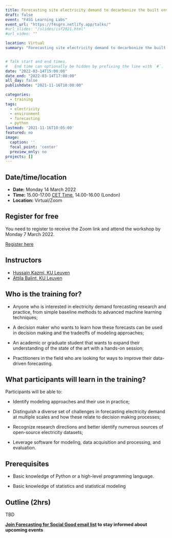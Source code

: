 ```yaml
---
title: Forecasting site electricity demand to decarbonize the built environment (with applications in Python)
draft: false
event: "F4SG Learning Labs"
event_url: "https://f4sgrn.netlify.app/talks/"
#url_slides: "/slides/isf2021.html"
#url_video: ""

location: Virtual
summary: "Forecasting site electricity demand to decarbonize the built environment"


# Talk start and end times.
#   End time can optionally be hidden by prefixing the line with `#`.
date: "2022-03-14T15:00:00"
date_end: "2022-03-14T17:00:00"
all_day: false
publishdate: "2021-11-16T10:00:00"

categories:
  - training
tags:
  - electricity
  - environment
  - forecasting
  - python
lastmod: '2021-11-16T10:05:00'
featured: no
image:
  caption: ''
  focal_point: 'center'
  preview_only: no
projects: []
---
```


## Date/time/location

- **Date:** Monday 14 March 2022
- **Time:** 15.00-17.00 [CET Time](https://time.is/CET), 14.00-16.00 (London)
- **Location:** Virtual/Zoom

## Register for free

You need to register to receive the Zoom link and attend the workshop by Monday 7 March 2022.

[Register here](https://docs.google.com/forms/d/e/1FAIpQLScJvj2t7KHB35imK77TFdJYTYcjSBNCIGFMGgdcdCdq8uY8zA/viewform)

## Instructors

- [Hussain Kazmi, KU Leuven](https://www.linkedin.com/in/hussain-kazmi/) 
- [Attila Balint, KU Leuven](https://www.linkedin.com/in/attila-balint-x/)

 
## Who is the training for?

* Anyone who is interested in electricity demand forecasting research and practice, from simple baseline methods to advanced machine learning techniques;
 
* A decision maker who wants to learn how these forecasts can be used in decision making and the tradeoffs of modeling approaches;

* An academic or graduate student that wants to expand their understanding of the state of the art with a hands-on session;

* Practitioners in the field who are looking for ways to improve their data-driven forecasting.

## What participants will learn in the training?
 
Participants will be able to:

* Identify modeling approaches and their use in practice;

* Distinguish a diverse set of challenges in forecasting electricity demand at multiple scales and how these relate to decision making processes;

* Recognize research directions and better identify numerous sources of open-source electricity datasets;

* Leverage software for modeling, data acquisition and processing, and evaluation.


## Prerequisites

* Basic knowledge of Python or a high-level programming language.

* Basic knowledge of statistics and statistical modeling
 
 
## Outline (2hrs)

TBD


**[Join Forecasting for Social Good email list](http://eepurl.com/hMFA-9)  to stay informed about upcoming events  **